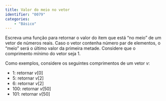 ```yaml
---
title: Valor do meio no vetor
identifier: "0079"
categories:
    - "Básico"
---
```

::: {#exr-0079}
Escreva uma função para retornar o valor do item que está "no meio" de um vetor de números reais. Caso o vetor contenha número par de elementos, o "meio" será o último valor da primeira metade. Considere que o comprimento mínimo do vetor seja 1.

Como exemplos, considere os seguintes comprimentos de um vetor $v$:

* 1: retornar $v[0]$
* 5: retornar $v[2]$
* 6: retornar $v[2]$
* 100: retornar $v[50]$
* 101: retornar $v[50]$
:::